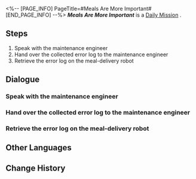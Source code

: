 <%-- [PAGE_INFO]
PageTitle=#Meals Are More Important#
[END_PAGE_INFO] --%>
{{Stub|Dialogue, characters, and location(s)}}
{{Mission Infobox
|id            = 3000702
|title         = 
|image         = Mission Meals Are More Important.png
|type          = Daily
|event_name    = 
|chapter       = 
|requirements  = 
|summary       = <!--official mission summary from Fate's Atlas-->
|characters    = <!--characters that appear in this mission-->
|startLocation = <!--location as it intially appears on the mission screen-->
|world         = <!--i.e. Penacony-->
|area          = <!--i.e. A Child's Dream-->
|prev          = 
|next          = 
|exp           = 
|credits       = 5000
|stellarJade   = 
|other         = {{Card List||delim=;}}
}}
'''''Meals Are More Important''''' is a [[Daily Mission]]<!--in [world]-->.

==Steps==
# Speak with the maintenance engineer
# Hand over the collected error log to the maintenance engineer
# Retrieve the error log on the meal-delivery robot

<!--
==Gameplay Notes==

--><!--
==Trial Character==

-->
==Dialogue==
{{Stub Dialogue}}
===Speak with the maintenance engineer===
{{Mission Description|type=daily|location=<!--to be added-->|The maintenance engineer has a new idea about the meal-delivery robot's malfunction. He asks you to obtain the error log on the robot to verify if his guess is accurate.}}
{{Dialogue Start}}
:{{tx}}
{{Dialogue End}}

===Hand over the collected error log to the maintenance engineer===
{{Mission Description|type=daily|location=<!--to be added-->|update|The maintenance engineer has a new idea about the meal-delivery robot's malfunction. He asks you to obtain the error log on the robot to verify if his guess is accurate.}}
{{Dialogue Start}}
:{{tx}}
{{Dialogue End}}

===Retrieve the error log on the meal-delivery robot===
{{Mission Description|type=daily|location=<!--to be added-->|update|The maintenance engineer has a new idea about the meal-delivery robot's malfunction. He asks you to obtain the error log on the robot to verify if his guess is accurate.}}
{{Dialogue Start}}
:{{tx}}
{{Dialogue End}}

==Other Languages==
{{Other Languages
|en   = Meals Are More Important
|zhs  = 吃饭要紧
|zht  = 吃飯要緊
|ja   = 食事は大事
|ko   = 끼니는 중요하지
|es   = La comida es muy importante
|fr   = L'aile et la cuisse
|ru   = Главное - еда
|th   = มื้ออาหารใครว่าไม่สำคัญ
|vi   = Ăn Uống Quan Trọng
|de   = Mahlzeiten sind wichtiger
|id   = Makan Itu Penting
|pt   = Refeições São Muito Importantes
}}

==Change History==
{{Change History|1.0}}
